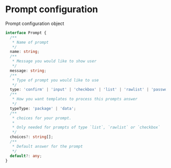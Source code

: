 # Prompt configuration

Prompt configuration object

```ts title="Type"
interface Prompt {
  /**
   * Name of prompt
   */
  name: string;
  /**
   * Message you would like to show user
   */
  message: string;
  /**
   * Type of prompt you would like to use
   */
  type: 'confirm' | 'input' | 'checkbox' | 'list' | 'rawlist' | 'password';
  /**
   * How you want templates to process this prompts answer
   */
  typeType: 'package' | 'data';
  /**
   * choices for your prompt.
   *
   * Only needed for prompts of type `list`, `rawlist` or `checkbox`
   */
  choices?: string[];
  /**
   * Default answer for the prompt
   */
  default?: any;
}
```
